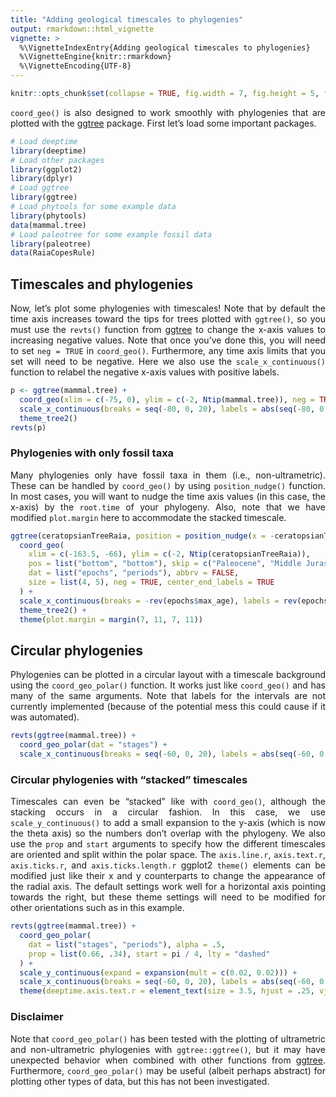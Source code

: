 ```yaml
---
title: "Adding geological timescales to phylogenies"
output: rmarkdown::html_vignette
vignette: >
  %\VignetteIndexEntry{Adding geological timescales to phylogenies}
  %\VignetteEngine{knitr::rmarkdown}
  %\VignetteEncoding{UTF-8}
---
```


```r
knitr::opts_chunk$set(collapse = TRUE, fig.width = 7, fig.height = 5, fig.align = "center")
```

<div style="text-align: justify">
`coord_geo()` is also designed to work smoothly with phylogenies that are plotted with the [ggtree](https://www.bioconductor.org/packages/ggtree) package. First let's load some important packages.

```r
# Load deeptime
library(deeptime)
# Load other packages
library(ggplot2)
library(dplyr)
# Load ggtree
library(ggtree)
# Load phytools for some example data
library(phytools)
data(mammal.tree)
# Load paleotree for some example fossil data
library(paleotree)
data(RaiaCopesRule)
```

## Timescales and phylogenies
Now, let's plot some phylogenies with timescales! Note that by default the time axis increases toward the tips for trees plotted with `ggtree()`, so you must use the `revts()` function from [ggtree](https://www.bioconductor.org/packages/ggtree) to change the x-axis values to increasing negative values. Note that once you've done this, you will need to set `neg = TRUE` in `coord_geo()`. Furthermore, any time axis limits that you set will need to be negative. Here we also use the `scale_x_continuous()` function to relabel the negative x-axis values with positive labels.
```r
p <- ggtree(mammal.tree) +
  coord_geo(xlim = c(-75, 0), ylim = c(-2, Ntip(mammal.tree)), neg = TRUE, abbrv = FALSE) +
  scale_x_continuous(breaks = seq(-80, 0, 20), labels = abs(seq(-80, 0, 20))) +
  theme_tree2()
revts(p)
```

### Phylogenies with only fossil taxa
Many phylogenies only have fossil taxa in them (i.e., non-ultrametric). These can be handled by `coord_geo()` by using `position_nudge()` function. In most cases, you will want to nudge the time axis values (in this case, the x-axis) by the `root.time` of your phylogeny. Also, note that we have modified `plot.margin` here to accommodate the stacked timescale.
```r
ggtree(ceratopsianTreeRaia, position = position_nudge(x = -ceratopsianTreeRaia$root.time)) +
  coord_geo(
    xlim = c(-163.5, -66), ylim = c(-2, Ntip(ceratopsianTreeRaia)),
    pos = list("bottom", "bottom"), skip = c("Paleocene", "Middle Jurassic"),
    dat = list("epochs", "periods"), abbrv = FALSE,
    size = list(4, 5), neg = TRUE, center_end_labels = TRUE
  ) +
  scale_x_continuous(breaks = -rev(epochs$max_age), labels = rev(epochs$max_age)) +
  theme_tree2() +
  theme(plot.margin = margin(7, 11, 7, 11))
```

## Circular phylogenies
Phylogenies can be plotted in a circular layout with a timescale background using the `coord_geo_polar()` function. It works just like `coord_geo()` and has many of the same arguments. Note that labels for the intervals are not currently implemented (because of the potential mess this could cause if it was automated).
```r
revts(ggtree(mammal.tree)) +
  coord_geo_polar(dat = "stages") +
  scale_x_continuous(breaks = seq(-60, 0, 20), labels = abs(seq(-60, 0, 20)))
```

### Circular phylogenies with "stacked" timescales
Timescales can even be "stacked" like with `coord_geo()`, although the stacking occurs in a circular fashion. In this case, we use `scale_y_continuous()` to add a small expansion to the y-axis (which is now the theta axis) so the numbers don't overlap with the phylogeny. We also use the `prop` and `start` arguments to specify how the different timescales are oriented and split within the polar space. The `axis.line.r`, `axis.text.r`, `axis.ticks.r`, and `axis.ticks.length.r` ggplot2 `theme()` elements can be modified just like their x and y counterparts to change the appearance of the radial axis. The default settings work well for a horizontal axis pointing towards the right, but these theme settings will need to be modified for other orientations such as in this example.
```r
revts(ggtree(mammal.tree)) +
  coord_geo_polar(
    dat = list("stages", "periods"), alpha = .5,
    prop = list(0.66, .34), start = pi / 4, lty = "dashed"
  ) +
  scale_y_continuous(expand = expansion(mult = c(0.02, 0.02))) +
  scale_x_continuous(breaks = seq(-60, 0, 20), labels = abs(seq(-60, 0, 20))) +
  theme(deeptime.axis.text.r = element_text(size = 3.5, hjust = .25, vjust = .5))
```

### Disclaimer
Note that `coord_geo_polar()` has been tested with the plotting of ultrametric and non-ultrametric phylogenies with `ggtree::ggtree()`, but it may have unexpected behavior when combined with other functions from [ggtree](https://www.bioconductor.org/packages/ggtree). Furthermore, `coord_geo_polar()` may be useful (albeit perhaps abstract) for plotting other types of data, but this has not been investigated.
</div>

